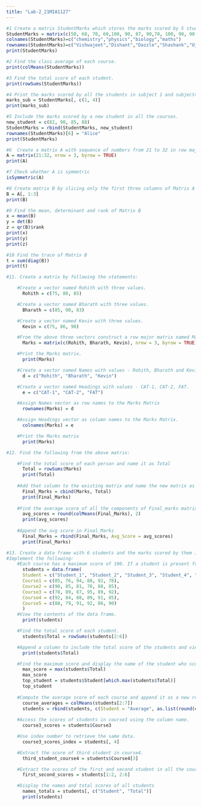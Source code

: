 ---
title: "Lab-2_21MIA1127"
---
```{r}
#1 Create a matrix StudentMarks which stores the marks scored by 5 students in 4 courses.
StudentMarks = matrix(c(50, 60, 70, 60,100, 90, 87, 90,70, 100, 90, 90,30, 65, 50, 50,58, 50, 74, 43), nrow = 5, ncol = 4, byrow = TRUE)
colnames(StudentMarks)=c("chemistry","physics","biology","maths")
rownames(StudentMarks)=c("Vishwajeet","Dishant","Dazzle","Shashank","Ujan")
print(StudentMarks)
```

```{r}
#2 Find the class average of each course.
print(colMeans(StudentMarks))
```
```{r}
#3 Find the total score of each student.
print(rowSums(StudentMarks))
```
```{r}
#4 Print the marks scored by all the students in subject 1 and subject4.
marks_sub = StudentMarks[, c(1, 4)]
print(marks_sub)
```
```{r}
#5 Include the marks scored by a new student in all the courses.
new_student = c(82, 90, 85, 88)
StudentMarks = rbind(StudentMarks, new_student)
rownames(StudentMarks)[6] = "Alice"
print(StudentMarks)
```
```{r}
#6  Create a matrix A with sequence of numbers from 21 to 32 in row major with 3 rows.
A = matrix(21:32, nrow = 3, byrow = TRUE)
print(A)
```
```{r}
#7 Check whether A is symmetric
isSymmetric(A)
```

```{r}
#8 Create matrix B by slicing only the first three columns of Matrix A
B = A[, 1:3]
print(B)
```

```{r}
#9 Find the mean, determinant and rank of Matrix B
x = mean(B)
y = det(B)
z = qr(B)$rank
print(x)
print(y)
print(z)
```
```{r}
#10 Find the trace of Matrix B
t = sum(diag(B))
print(t)
```
```{r}
#11. Create a matrix by following the statements:

    #Create a vector named Rohith with three values.
      Rohith = c(75, 80, 85)

    #Create a vector named Bharath with three values.
      Bharath = c(85, 90, 83)

    #Create a vector named Kevin with three values.
      Kevin = c(75, 86, 90)

    #From the above three vectors construct a row major matrix named Marks with 3 rows.
      Marks = matrix(c(Rohith, Bharath, Kevin), nrow = 3, byrow = TRUE)

    #Print the Marks matrix.
      print(Marks)

    #Create a vector named Names with values - Rohith, Bharath and Kevin.
      d = c("Rohith", "Bharath", "Kevin")

    #Create a vector named Headings with values - CAT-1, CAT-2, FAT.
      e = c("CAT-1", "CAT-2", "FAT")

    #Assign Names vector as row names to the Marks Matrix
      rownames(Marks) = d

    #Assign Headings vector as column names to the Marks Matrix.
      colnames(Marks) = e

    #Print the Marks matrix
      print(Marks)

```
```{r}
#12. Find the following from the above matrix:

    #Find the total score of each person and name it as Total
      Total = rowSums(Marks)
      print(Total)
      
    #Add that column to the existing matrix and name the new matrix as Final_Marks
      Final_Marks = cbind(Marks, Total)
      print(Final_Marks)
      
    #Find the average score of all the components of Final_marks matrix(CAT-1, CAT-2, FAT and Total). Round it to 2 decimal places.[Note: use round function]
      avg_scores = round(colMeans(Final_Marks), 2)
      print(avg_scores)
      
    #Append the avg score in Final_Marks
      Final_Marks = rbind(Final_Marks, Avg_Score = avg_scores)
      print(Final_Marks)
```
```{r}
#13. Create a data frame with 6 students and the marks scored by them in 5 different courses. 
#Implement the following:
    #Each course has a maximum score of 100. If a student is present for the exam, its entry contains the       score value and 0 otherwise.
      students = data.frame(
      Student = c("Student_1", "Student_2", "Student_3", "Student_4", "Student_5", "Student_6"),
      Course1 = c(85, 76, 94, 88, 92, 78),
      Course2 = c(90, 85, 81, 76, 88, 85),
      Course3 = c(78, 89, 87, 95, 89, 92),
      Course4 = c(92, 84, 88, 89, 91, 85),
      Course5 = c(88, 79, 91, 92, 86, 90)
      )
    #View the contents of the data frame.
      print(students)

    #Find the total score of each student.
      students$Total = rowSums(students[2:6])

    #Append a column to include the total score of the students and view the data frame.
      print(students$Total)

    #Find the maximum score and display the name of the student who scored it.
      max_score = max(students$Total)
      max_score
      top_student = students$Student[which.max(students$Total)]
      top_student
      
    #Compute the average score of each course and append it as a new row in the data frame.
      course_averages = colMeans(students[2:7])
      students = rbind(students, c(Student = "Average", as.list(round(course_averages, 2))))
      
    #Access the scores of students in course3 using the column name.
      course3_scores = students$Course3

    #Use index number to retrieve the same data.
      course3_scores_index = students[, 4]

    #Extract the score of third student in course4.
      third_student_course4 = students$Course4[3]

    #Extract the scores of the first and second student in all the courses.
      first_second_scores = students[1:2, 2:6]

    #Display the names and total scores of all students
      names_totals = students[, c("Student", "Total")]
      print(students)
```
